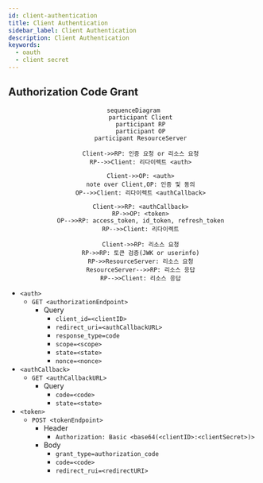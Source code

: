 ```yaml
---
id: client-authentication
title: Client Authentication
sidebar_label: Client Authentication
description: Client Authentication
keywords:
  - oauth
  - client secret
---
```


## Authorization Code Grant

<center>

```mermaid
sequenceDiagram
    participant Client
    participant RP
    participant OP
    participant ResourceServer

    Client->>RP: 인증 요청 or 리소스 요청
    RP-->>Client: 리다이렉트 <auth>

    Client->>OP: <auth>
    note over Client,OP: 인증 및 동의
    OP-->>Client: 리다이렉트 <authCallback>

    Client->>RP: <authCallback>
    RP->>OP: <token>
    OP-->>RP: access_token, id_token, refresh_token
    RP-->>Client: 리다이렉트

    Client->>RP: 리소스 요청
    RP->>RP: 토큰 검증(JWK or userinfo)
    RP->>ResourceServer: 리소스 요청
    ResourceServer-->>RP: 리소스 응답
    RP-->>Client: 리소스 응답
```

</center>

- `<auth>`
  - `GET <authorizationEndpoint>`
    - Query
      - `client_id=<clientID>`
      - `redirect_uri=<authCallbackURL>`
      - `response_type=code`
      - `scope=<scope>`
      - `state=<state>`
      - `nonce=<nonce>`
- `<authCallback>`
  - `GET <authCallbackURL>`
    - Query
      - `code=<code>`
      - `state=<state>`
- `<token>`
  - `POST <tokenEndpoint>`
    - Header
      - `Authorization: Basic <base64(<clientID>:<clientSecret>)>`
    - Body
      - `grant_type=authorization_code`
      - `code=<code>`
      - `redirect_rui=<redirectURI>`
